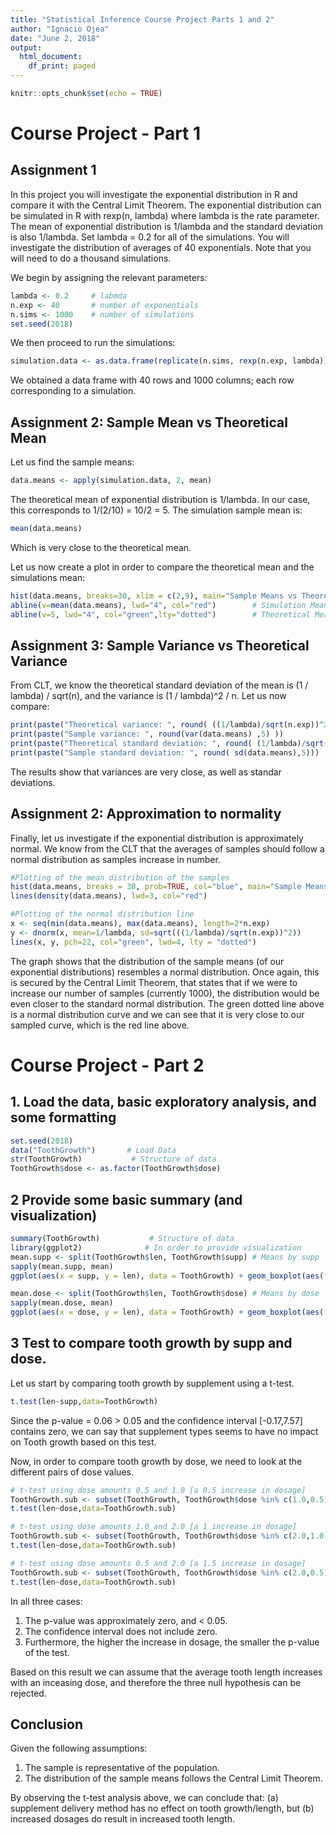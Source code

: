 ```yaml
---
title: "Statistical Inference Course Project Parts 1 and 2"
author: "Ignacio Ojea"
date: "June 2, 2018"
output:
  html_document:
    df_print: paged
---
```


```r
knitr::opts_chunk$set(echo = TRUE)
```

# Course Project - Part 1

## Assignment 1
In this project you will investigate the exponential distribution in R and compare it with the Central Limit Theorem. The exponential distribution can be simulated in R with rexp(n, lambda) where lambda is the rate parameter. The mean of exponential distribution is 1/lambda and the standard deviation is also 1/lambda. Set lambda = 0.2 for all of the simulations. You will investigate the distribution of averages of 40 exponentials. Note that you will need to do a thousand simulations.

We begin by assigning the relevant parameters:

```r
lambda <- 0.2     # labmda
n.exp <- 40       # number of exponentials
n.sims <- 1000    # number of simulations
set.seed(2018)
```

We then proceed to run the simulations:
```r
simulation.data <- as.data.frame(replicate(n.sims, rexp(n.exp, lambda)))

```
We obtained a data frame with 40 rows and 1000 columns; each row corresponding to a simulation.

## Assignment 2: Sample Mean vs Theoretical Mean

Let us find the sample means:
```r
data.means <- apply(simulation.data, 2, mean)
```

The theoretical mean of exponential distribution is 1/lambda. In our case, this corresponds to 1/(2/10) = 10/2 = 5.
The simulation sample mean is:
```r
mean(data.means)
```
Which is very close to the theoretical mean.

Let us now create a plot in order to compare the theoretical mean and the simulations mean:

```r
hist(data.means, breaks=30, xlim = c(2,9), main="Sample Means vs Theoretical Mean", col = "blue")
abline(v=mean(data.means), lwd="4", col="red")        # Simulation Mean
abline(v=5, lwd="4", col="green",lty="dotted")        # Theoretical Mean
```
## Assignment 3: Sample Variance vs Theoretical Variance
From CLT, we know the theoretical standard deviation of the mean is (1 / lambda) / sqrt(n), and the variance is (1 / lambda)^2 / n. Let us now compare:
```r
print(paste("Theoretical variance: ", round( ((1/lambda)/sqrt(n.exp))^2 ,5)))
print(paste("Sample variance: ", round(var(data.means) ,5) ))
print(paste("Theoretical standard deviation: ", round( (1/lambda)/sqrt(n.exp) ,5)))
print(paste("Sample standard deviation: ", round( sd(data.means),5)))
```
The results show that variances are very close, as well as standar deviations.

## Assignment 2: Approximation to normality
Finally, let us investigate if the exponential distribution is approximately normal. We know from the CLT that the averages of samples should follow a normal distribution as samples increase in number.
```r
#Plotting of the mean distribution of the samples
hist(data.means, breaks = 30, prob=TRUE, col="blue", main="Sample Means Distribution")
lines(density(data.means), lwd=3, col="red")

#Plotting of the normal distribution line
x <- seq(min(data.means), max(data.means), length=2*n.exp)
y <- dnorm(x, mean=1/lambda, sd=sqrt(((1/lambda)/sqrt(n.exp))^2))
lines(x, y, pch=22, col="green", lwd=4, lty = "dotted")
```

The graph shows that the distribution of the sample means (of our exponential distributions) resembles a normal distribution. Once again, this is secured by the Central Limit Theorem, that states that if we were to increase our number of samples (currently 1000), the distribution would be even closer to the standard normal distribution. The green dotted line above is a normal distribution curve and we can see that it is very close to our sampled curve, which is the red line above.

# Course Project - Part 2

## 1. Load the data, basic exploratory analysis, and some formatting
```r
set.seed(2018)
data("ToothGrowth")       # Load Data
str(ToothGrowth)           # Structure of data
ToothGrowth$dose <- as.factor(ToothGrowth$dose)
```
## 2 Provide some basic summary (and visualization)
```r
summary(ToothGrowth)           # Structure of data
library(ggplot2)              # In order to provide visualization
mean.supp <- split(ToothGrowth$len, ToothGrowth$supp) # Means by supp
sapply(mean.supp, mean)
ggplot(aes(x = supp, y = len), data = ToothGrowth) + geom_boxplot(aes(fill = supp)) + xlab("Application Method") + ylab("Tooth Length [mm]") + ggtitle("Tooth Length by Application Methods") + scale_fill_manual(name = "Application method", values = c("blue","red"), labels = c("Orange juice (OJ)", "Vitamin C (VC)"))

mean.dose <- split(ToothGrowth$len, ToothGrowth$dose) # Means by dose
sapply(mean.dose, mean)
ggplot(aes(x = dose, y = len), data = ToothGrowth) + geom_boxplot(aes(fill = dose)) + xlab("Dose [mg]") + ylab("Tooth Length [mm]") + ggtitle("Tooth Length by Dose Levels") + scale_fill_manual(name = "Dose level", values = c("red", "darkgreen", "blue"), labels = c("0.5mg", "1mg", "2mg"))
```

## 3 Test to compare tooth growth by supp and dose.
Let us start by comparing tooth growth by supplement using a t-test.
```r
t.test(len~supp,data=ToothGrowth)
```
Since the p-value = 0.06 > 0.05 and the confidence interval [-0.17,7.57] contains zero, we can say that supplement types seems to have no impact on Tooth growth based on this test.

Now, in order to compare tooth growth by dose, we need to look at the different pairs of dose values.
```r
# t-test using dose amounts 0.5 and 1.0 [a 0.5 increase in dosage]
ToothGrowth.sub <- subset(ToothGrowth, ToothGrowth$dose %in% c(1.0,0.5))
t.test(len~dose,data=ToothGrowth.sub)

# t-test using dose amounts 1.0 and 2.0 [a 1 increase in dosage]
ToothGrowth.sub <- subset(ToothGrowth, ToothGrowth$dose %in% c(2.0,1.0))
t.test(len~dose,data=ToothGrowth.sub)

# t-test using dose amounts 0.5 and 2.0 [a 1.5 increase in dosage]
ToothGrowth.sub <- subset(ToothGrowth, ToothGrowth$dose %in% c(2.0,0.5))
t.test(len~dose,data=ToothGrowth.sub)
```

In all three cases:

1. The p-value was approximately zero, and < 0.05.
2. The confidence interval does not include zero. 
3. Furthermore, the higher the increase in dosage, the smaller the p-value of the test.

Based on this result we can assume that the average tooth length increases with an inceasing dose, and therefore the three null hypothesis can be rejected.

## Conclusion
Given the following assumptions:

1. The sample is representative of the population.
2. The distribution of the sample means follows the Central Limit Theorem.

By observing the t-test analysis above, we can conclude that: (a) supplement delivery method has no effect on tooth growth/length, but (b) increased dosages do result in increased tooth length.
